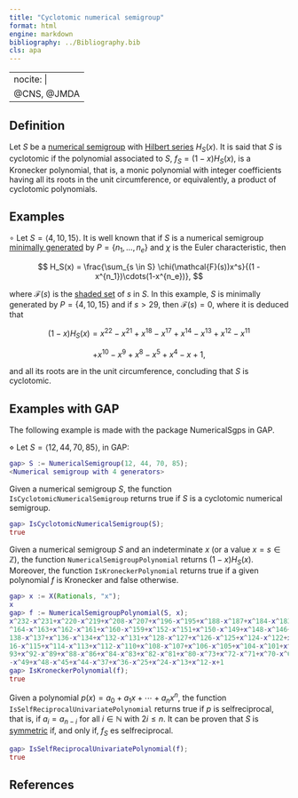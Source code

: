 ```yaml
---
title: "Cyclotomic numerical semigroup"
format: html
engine: markdown
bibliography: ../Bibliography.bib
cls: apa
---
```


---
nocite: |
  @CNS, @JMDA
---


<!-- -->

## Definition

Let $S$ be a [numerical semigroup](../Basic-concepts/Numerical-semigroup.qmd) with [Hilbert series](../Presentations-NS/Hilbert-series.qmd) $H_S(x)$. It is said that $S$ is cyclotomic if the polynomial associated to $S$, $f_S = (1-x)H_S(x)$, is a Kronecker polynomial, that is, a monic polynomial with integer coefficients having all its roots in the unit circumference, or equivalently, a product of cyclotomic polynomials.

## Examples

$\circ$ Let $S = \langle 4, 10, 15 \rangle$. It is well known that if $S$ is a numerical semigroup [minimally generated](../Basic-concepts/Minimal-set-of-generators.qmd) by $P = \{n_1, \ldots, n_e\}$ and $\chi$ is the Euler characteristic, then

$$
H_S(x) = \frac{\sum_{s \in S} \chi(\mathcal{F}(s))x^s}{(1 - x^{n_1})\cdots(1-x^{n_e})},
$$

where $\mathcal{F}(s)$ is the [shaded set](../Presentations-NS/Shaded-set.qmd) of $s$ in $S$. In this example, $S$ is minimally generated by $P = \{4, 10, 15\}$ and if $s > 29$, then $\mathcal{F}(s) = 0$, where it is deduced that

$$
(1-x)H_S(x) = x^{22}-x^{21}+x^{18}-x^{17}+x^{14}-x^{13}+x^{12}-x^{11}
$$

$$
+x^{10}-x^9+x^8-x^5+x^4-x+1,
$$

and all its roots are in the unit circumference, concluding that $S$ is cyclotomic.

## Examples with GAP

The following example is made with the package NumericalSgps in GAP.

$\diamond$ Let $S = \langle 12, 44, 70, 85 \rangle$, in GAP:

``` gap
gap> S := NumericalSemigroup(12, 44, 70, 85);
<Numerical semigroup with 4 generators>
```

Given a numerical semigroup $S$, the function `IsCyclotomicNumericalSemigroup` returns true if $S$ is a cyclotomic numerical semigroup.

``` gap
gap> IsCyclotomicNumericalSemigroup(S);
true
```

Given a numerical semigroup $S$ and an indeterminate $x$ (or a value $x = s \in \mathbb{Z}$), the function `NumericalSemigroupPolynomial` returns $(1-x)H_S(x)$. Moreover, the function `IsKroneckerPolynomial` returns true if a given polynomial $f$ is Kronecker and false otherwise.

``` gap
gap> x := X(Rationals, "x");
x
gap> f := NumericalSemigroupPolynomial(S, x);
x^232-x^231+x^220-x^219+x^208-x^207+x^196-x^195+x^188-x^187+x^184-x^183+x^176-x^175+x^172-x^171+x\
^164-x^163+x^162-x^161+x^160-x^159+x^152-x^151+x^150-x^149+x^148-x^146+x^144-x^143+x^140-x^139+x^\
138-x^137+x^136-x^134+x^132-x^131+x^128-x^127+x^126-x^125+x^124-x^122+x^120-x^119+x^118-x^117+x^1\
16-x^115+x^114-x^113+x^112-x^110+x^108-x^107+x^106-x^105+x^104-x^101+x^100-x^98+x^96-x^95+x^94-x^\
93+x^92-x^89+x^88-x^86+x^84-x^83+x^82-x^81+x^80-x^73+x^72-x^71+x^70-x^69+x^68-x^61+x^60-x^57+x^56\
-x^49+x^48-x^45+x^44-x^37+x^36-x^25+x^24-x^13+x^12-x+1
gap> IsKroneckerPolynomial(f);
true
```

Given a polynomial $p(x) = a_0 + a_1x + \cdots + a_nx^{n}$, the function `IsSelfReciprocalUnivariatePolynomial` returns true if $p$ is selfreciprocal, that is, if $a_i = a_{n-i}$ for all $i \in \mathbb{N}$ with $2i \le n$. It can be proven that $S$ is [symmetric](../Families-NS/NS-symmetric.qmd) if, and only if, $f_S$ es selfreciprocal.

``` gap
gap> IsSelfReciprocalUnivariatePolynomial(f);
true
```

## References

::: {#refs}

:::

